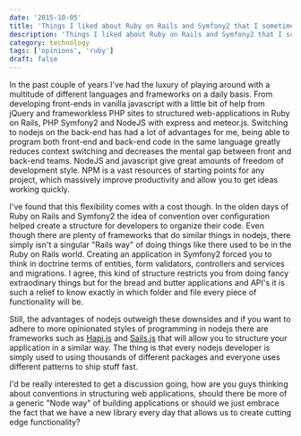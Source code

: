 ```yaml
---
date: '2015-10-05'
title: 'Things I liked about Ruby on Rails and Symfony2 that I sometimes miss in NodeJS'
description: 'Things I liked about Ruby on Rails and Symfony2 that I sometimes miss in NodeJS'
category: technology
tags: ['opinions', 'ruby']
draft: false
---
```


In the past couple of years I've had the luxury of playing around with a multitude of different languages and frameworks on a daily basis. From developing front-ends in vanilla javascript with a little bit of help from jQuery and frameworkless PHP sites to structured web-applications in Ruby on Rails, PHP Symfony2 and NodeJS with express and meteor.js. Switching to nodejs on the back-end has had a lot of advantages for me, being able to program both front-end and back-end code in the same language greatly reduces context switching and decreases the mental gap between front and back-end teams. NodeJS and javascript give great amounts of freedom of development style. NPM is a vast resources of starting points for any project, which massively improve productivity and allow you to get ideas working quickly.

I've found that this flexibility comes with a cost though. In the olden days of Ruby on Rails and Symfony2 the idea of convention over configuration helped create a structure for developers to organize their code. Even though there are plenty of frameworks that do similar things in nodejs, there simply isn't a singular "Rails way" of doing things like there used to be in the Ruby on Rails world. Creating an application in Symfony2 forced you to think in doctrine terms of entities, form validators, controllers and services and migrations. I agree, this kind of structure restricts you from doing fancy extraodinary things but for the bread and butter applications and API's it is such a relief to know exactly in which folder and file every piece of functionality will be.

Still, the advantages of nodejs outweigh these downsides and if you want to adhere to more opinionated styles of programming in nodejs there are frameworks such as [Hapi.js](http://hapijs.com) and [Sails.js](http://sailsjs.org) that will allow you to structure your application in a similar way. The thing is that every nodejs developer is simply used to using thousands of different packages and everyone uses different patterns to ship stuff fast.

I'd be really interested to get a discussion going, how are you guys thinking about conventions in structuring web applications, should there be more of a generic "Node way" of building applications or should we just embrace the fact that we have a new library every day that allows us to create cutting edge functionality?
